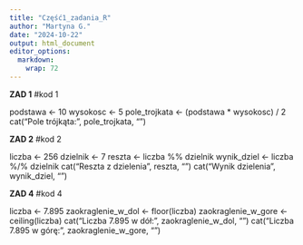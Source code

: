 ---
title: "Część1_zadania_R"
author: "Martyna G."
date: "2024-10-22"
output: html_document
editor_options: 
  markdown: 
    wrap: 72
---

**ZAD 1** #kod 1

podstawa <- 10
wysokosc <- 5
pole_trojkata <- (podstawa * wysokosc) / 2
cat("Pole trójkąta:", pole_trojkata, "\n")

**ZAD 2** #kod 2

liczba <- 256
dzielnik <- 7
reszta <- liczba %% dzielnik
wynik_dziel <- liczba %/% dzielnik 
cat("Reszta z dzielenia", reszta, "\n")
cat("Wynik dzielenia", wynik_dziel, "\n")

**ZAD 4** #kod 4

liczba <- 7.895
zaokraglenie_w_dol <- floor(liczba) 
zaokraglenie_w_gore <- ceiling(liczba)
cat("Liczba 7.895 w dół:", zaokraglenie_w_dol, "\n")
cat("Liczba 7.895 w górę:", zaokraglenie_w_gore, "\n")

